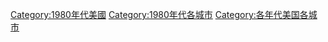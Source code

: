 
[[Category:1980年代美國|Category:1980年代美國]]
[[Category:1980年代各城市|Category:1980年代各城市]]
[[Category:各年代美国各城市|Category:各年代美国各城市]]